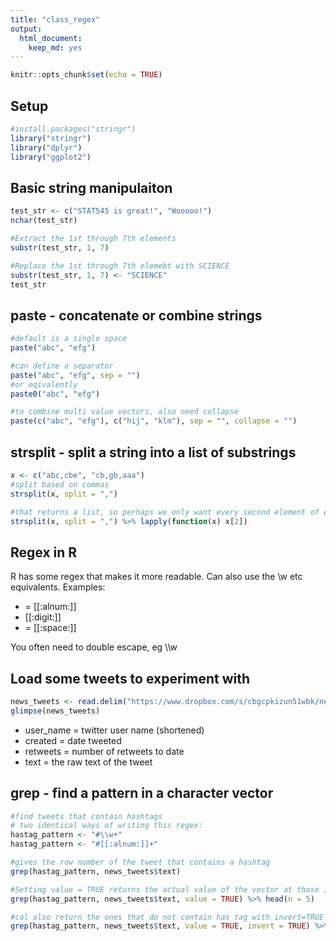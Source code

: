 ```yaml
---
title: "class_regex"
output: 
  html_document: 
    keep_md: yes
---
```


```r
knitr::opts_chunk$set(echo = TRUE)
```

## Setup

```r
#install.packages("stringr")
library("stringr")
library("dplyr")
library("ggplot2")
```


## Basic string manipulaiton
```r
test_str <- c("STAT545 is great!", "Wooooo!")
nchar(test_str)

#Extract the 1st through 7th elements
substr(test_str, 1, 7)

#Replace the 1st through 7th elemebt with SCIENCE
substr(test_str, 1, 7) <- "SCIENCE"
test_str
```

## paste - concatenate or combine strings
```r
#default is a single space
paste("abc", "efg")

#can define a separator
paste("abc", "efg", sep = "")
#or eqivalently
paste0("abc", "efg")

#to combine multi value vectors, also need collapse
paste(c("abc", "efg"), c("hij", "klm"), sep = "", collapse = "")
```

## strsplit - split a string into a list of substrings

```r
x <- c("abc,cbe", "cb,gb,aaa")
#split based on commas
strsplit(x, split = ",")

#that returns a list, so perhaps we only want every second element of each
strsplit(x, split = ",") %>% lapply(function(x) x[2])
```

## Regex in R

R has some regex that makes it more readable. Can also use the \\w etc equivalents. Examples:

* \w = [[:alnum:]]
* \d = [[:digit:]]
* \s = [[:space:]]

You often need to double escape, eg \\\\w

## Load some tweets to experiment with

```r
news_tweets <- read.delim("https://www.dropbox.com/s/cbgcpkizun51wbk/news_tweets.txt?dl=1", header = TRUE, stringsAsFactors = FALSE, sep = "\t", quote = "", allowEscapes = TRUE)
glimpse(news_tweets)
```

* user_name = twitter user name (shortened)
* created = date tweeted
* retweets = number of retweets to date
* text = the raw text of the tweet

## grep - find a pattern in a character vector
```r
#find tweets that contain hashtags
# two identical ways of writing this regex:
hastag_pattern <- "#\\w+"
hastag_pattern <- "#[[:alnum:]]+"

#gives the row number of the tweet that contains a hashtag
grep(hastag_pattern, news_tweets$text)

#Setting value = TRUE returns the actual value of the vector at those indexes:
grep(hastag_pattern, news_tweets$text, value = TRUE) %>% head(n = 5)

#cal also return the ones that do not contain has tag with invert=TRUE
grep(hastag_pattern, news_tweets$text, value = TRUE, invert = TRUE) %>% head(n = 5)
```





